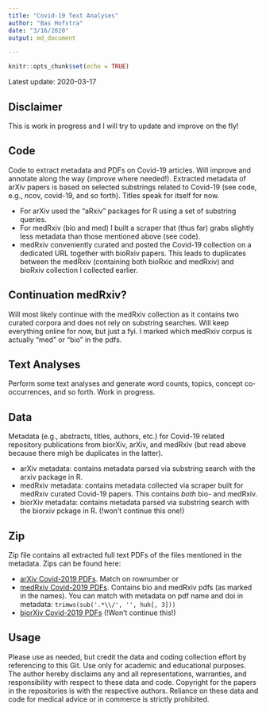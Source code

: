 ```yaml
---
title: "Covid-19 Text Analyses"
author: "Bas Hofstra"
date: "3/16/2020"
output: md_document

---
```


```r
knitr::opts_chunk$set(echo = TRUE)
```

Latest update: 2020-03-17

## Disclaimer
This is work in progress and I will try to update and improve on the fly!

## Code
Code to extract metadata and PDFs on Covid-19 articles. Will improve and annotate along the way (improve where needed!). Extracted metadata of arXiv papers is based on selected substrings related to Covid-19 (see code, e.g., ncov, covid-19, and so forth). Titles speak for itself for now. 

* For arXiv used the "aRxiv" packages for R using a set of substring queries.
* For medRxiv (bio and med) I built a scraper that (thus far) grabs slightly less metadata than those mentioned above (see code).
* medRxiv conveniently curated and posted the Covid-19 collection on a dedicated URL together with bioRxiv papers. This leads to duplicates between the medRxiv (containing both bioRxic and medRxiv) and bioRxiv collection I collected earlier.

## Continuation medRxiv?
Will most likely continue with the medRxiv collection as it contains two curated corpora and does not rely on substring searches. Will keep everything online for now, but just a fyi. I marked which medRxiv corpus is actually "med" or "bio" in the pdfs.

## Text Analyses
Perform some text analyses and generate word counts, topics, concept co-occurrences, and so forth. Work in progress.

## Data
Metadata (e.g., abstracts, titles, authors, etc.) for Covid-19 related repository publications from biorXiv, arXiv, and medRxiv (but read above because there migh be duplicates in the latter).

* arXiv metadata: contains metadata parsed via substring search with the arxiv package in R.
* medRxiv metadata: contains metadata collected via scraper built for medRxiv curated Covid-19 papers. This contains *both* bio- and medRxiv.
* biorXiv metadata: contains metadata parsed via substring search with the biorxiv pckage in R. (!won't continue this one!)

## Zip
Zip file contains all extracted full text PDFs of the files mentioned in the metadata. Zips can be found here:

* [arXiv Covid-2019 PDFs](https://stanford.box.com/v/arxiv-covid-19-20200316). Match on rownumber or
* [medRxiv Covid-2019 PDFs](https://stanford.box.com/v/medrxiv-covid-19-20200317). Contains bio and medRxiv pdfs (as marked in the names). You can match with metadata on pdf name and doi in metadata: ```trimws(sub('.*\\/', '', huh[, 3]))```
* [biorXiv Covid-2019 PDFs](https://stanford.box.com/v/biorxiv-covid-19-20200316) (!Won't continue this!)

## Usage
Please use as needed, but credit the data and coding collection effort by referencing to this Git. Use only for academic and educational purposes. The author hereby disclaims any and all representations, warranties, and responsibility with respect to these data and code. Copyright for the papers in the repositories is with the respective authors. Reliance on these data and code for medical advice or in commerce is strictly prohibited. 